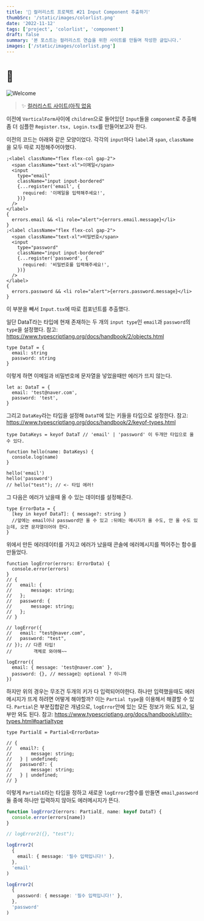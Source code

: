 ```yaml
---
title: '🎉 컬러리스트 프로젝트 #21 Input Component 추출하기'
thumbSrc: '/static/images/colorlist.png'
date: '2022-11-12'
tags: ['project', 'colorlist', 'component']
draft: false
summary: '본 포스트는 컬러리스트 연습을 위한 사이트를 만들며 작성한 글입니다.'
images: ['/static/images/colorlist.png']
---
```


# 📌

![Welcome](/static/images/colorlist.png)

> ✨ [컬러리스트 사이트(아직 없음](https://www.)

이전에 `VerticalForm`사이에 `children`으로 들어있던 `Input`들을 `component`로 추출해
좀 더 심플한 `Register.tsx, Login.tsx`를 만들어보고자 한다.

이전의 코드는 아래와 같은 모양이었다.
각각의 `input`마다 `label`과 `span`, `className`을 모두 따로 지정해주어야했다.

```tsx
;<label className="flex flex-col gap-2">
  <span className="text-xl">이메일</span>
  <input
    type="email"
    className="input input-bordered"
    {...register('email', {
      required: '이메일을 입력해주세요!',
    })}
  />
</label>
{
  errors.email && <li role="alert">{errors.email.message}</li>
}
;<label className="flex flex-col gap-2">
  <span className="text-xl">비밀번호</span>
  <input
    type="password"
    className="input input-bordered"
    {...register('password', {
      required: '비밀번호를 입력해주세요!',
    })}
  />
</label>
{
  errors.password && <li role="alert">{errors.password.message}</li>
}
```

이 부분을 빼서 `Input.tsx`에 따로 컴포넌트를 추출했다.

일단 DataT라는 타입에 현재 존재하는 두 개의 `input type`인 `email`과 `password`의 `type`을 설정했다.
참고: https://www.typescriptlang.org/docs/handbook/2/objects.html

```tsx
type DataT = {
  email: string
  password: string
}
```

이렇게 하면 이메일과 비밀번호에 문자열을 넣었을때만 에러가 뜨지 않는다.

```tsx
let a: DataT = {
  email: 'test@naver.com',
  password: 'test',
}
```

그리고 `DataKey`라는 타입을 설정해 `DataT`에 있는 키들을 타입으로 설정한다.
참고: https://www.typescriptlang.org/docs/handbook/2/keyof-types.html

```tsx
type DataKeys = keyof DataT // 'email' | 'password' 이 두개만 타입으로 올 수 있다.

function hello(name: DataKeys) {
  console.log(name)
}

hello('email')
hello('password')
// hello("test"); // <- 타입 에러!
```

그 다음은 에러가 났을때 올 수 있는 데이터를 설정해준다.

```tsx
type ErrorData = {
  [key in keyof DataT]: { message?: string }
  //앞에는 email이나 password만 올 수 있고 :뒤에는 메시지가 올 수도, 안 올 수도 있는데, 오면 문자열이어야 한다.
}
```

위에서 만든 에러데이터를 가지고 에러가 났을때 콘솔에 에러메시지를 찍어주는 함수를 만들었다.

```tsx
function logError(errors: ErrorData) {
  console.error(errors)
}
// {
//   email: {
//       message: string;
//   };
//   password: {
//       message: string;
//   };
// }

// logError({
//   email: "test@naver.com",
//   password: "test",
// }); // 다른 타입!
//        객체로 와야해~~

logError({
  email: { message: 'test@naver.com' },
  password: {}, // message는 optional ? 이니까
})
```

하지만 위의 경우는 무조건 두개의 키가 다 입력되어야한다.
하나만 입력했을때도 에러 메시지가 뜨게 하려면 어떻게 해야할까?
이는 `Partial type`을 이용해서 해결할 수 있다.
`Partial`은 부분집합같은 개념으로, `logError`안에 있는 모든 정보가 와도 되고, 일부만 와도 된다.
참고: https://www.typescriptlang.org/docs/handbook/utility-types.html#partialtype

```tsx
type PartialE = Partial<ErrorData>

// {
//   email?: {
//       message: string;
//   } | undefined;
//   password?: {
//       message: string;
//   } | undefined;
// }
```

이렇게 `PartialE`라는 타입을 정하고
새로운 `logError2`함수를 만들면 `email`,`password` 둘 중에 하나만 입력하지 않아도 에러메시지가 뜬다.

```ts
function logError2(errors: PartialE, name: keyof DataT) {
  console.error(errors[name])
}

// logError2({}, "test");

logError2(
  {
    email: { message: '필수 입력입니다!' },
  },
  'email'
)

logError2(
  {
    password: { message: '필수 입력입니다!' },
  },
  'password'
)
```
